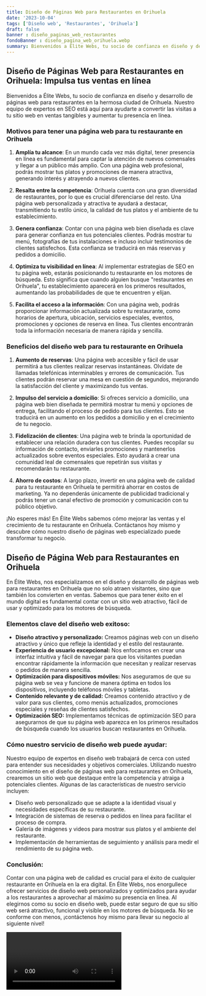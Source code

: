 ```yaml
---
title: Diseño de Páginas Web para Restaurantes en Orihuela
date: '2023-10-04'
tags: ['Diseño web', 'Restaurantes', 'Orihuela']
draft: false
banner : diseño_paginas_web_restaurantes
fondoBanner : diseño_pagina_web_orihuela.webp
summary: Bienvenidos a Élite Webs, tu socio de confianza en diseño y desarrollo de páginas web para restaurantes en la hermosa ciudad de Orihuela. Nuestro equipo de expertos en SEO está aquí para ayudarte a convertir las visitas a tu sitio web en ventas tangibles y aumentar tu presencia en línea.
---
```


## Diseño de Páginas Web para Restaurantes en Orihuela: Impulsa tus ventas en línea

Bienvenidos a Élite Webs, tu socio de confianza en diseño y desarrollo de páginas web para restaurantes en la hermosa ciudad de Orihuela. Nuestro equipo de expertos en SEO está aquí para ayudarte a convertir las visitas a tu sitio web en ventas tangibles y aumentar tu presencia en línea.

### Motivos para tener una página web para tu restaurante en Orihuela

1. **Amplía tu alcance**: En un mundo cada vez más digital, tener presencia en línea es fundamental para captar la atención de nuevos comensales y llegar a un público más amplio. Con una página web profesional, podrás mostrar tus platos y promociones de manera atractiva, generando interés y atrayendo a nuevos clientes.

2. **Resalta entre la competencia**: Orihuela cuenta con una gran diversidad de restaurantes, por lo que es crucial diferenciarse del resto. Una página web personalizada y atractiva te ayudará a destacar, transmitiendo tu estilo único, la calidad de tus platos y el ambiente de tu establecimiento.

3. **Genera confianza**: Contar con una página web bien diseñada es clave para generar confianza en tus potenciales clientes. Podrás mostrar tu menú, fotografías de tus instalaciones e incluso incluir testimonios de clientes satisfechos. Esta confianza se traducirá en más reservas y pedidos a domicilio.

4. **Optimiza tu visibilidad en línea**: Al implementar estrategias de SEO en tu página web, estarás posicionando tu restaurante en los motores de búsqueda. Esto significa que cuando alguien busque "restaurantes en Orihuela", tu establecimiento aparecerá en los primeros resultados, aumentando las probabilidades de que te encuentren y elijan.

5. **Facilita el acceso a la información**: Con una página web, podrás proporcionar información actualizada sobre tu restaurante, como horarios de apertura, ubicación, servicios especiales, eventos, promociones y opciones de reserva en línea. Tus clientes encontrarán toda la información necesaria de manera rápida y sencilla.

### Beneficios del diseño web para tu restaurante en Orihuela

1. **Aumento de reservas**: Una página web accesible y fácil de usar permitirá a tus clientes realizar reservas instantáneas. Olvídate de llamadas telefónicas interminables y errores de comunicación. Tus clientes podrán reservar una mesa en cuestión de segundos, mejorando la satisfacción del cliente y maximizando tus ventas.

2. **Impulso del servicio a domicilio**: Si ofreces servicio a domicilio, una página web bien diseñada te permitirá mostrar tu menú y opciones de entrega, facilitando el proceso de pedido para tus clientes. Esto se traducirá en un aumento en los pedidos a domicilio y en el crecimiento de tu negocio.

3. **Fidelización de clientes**: Una página web te brinda la oportunidad de establecer una relación duradera con tus clientes. Puedes recopilar su información de contacto, enviarles promociones y mantenerlos actualizados sobre eventos especiales. Esto ayudará a crear una comunidad leal de comensales que repetirán sus visitas y recomendarán tu restaurante.

4. **Ahorro de costos**: A largo plazo, invertir en una página web de calidad para tu restaurante en Orihuela te permitirá ahorrar en costos de marketing. Ya no dependerás únicamente de publicidad tradicional y podrás tener un canal efectivo de promoción y comunicación con tu público objetivo.

¡No esperes más! En Élite Webs sabemos cómo mejorar las ventas y el crecimiento de tu restaurante en Orihuela. Contáctanos hoy mismo y descubre cómo nuestro diseño de páginas web especializado puede transformar tu negocio.

<GifSeo />

<Cta />

## Diseño de Página Web para Restaurantes en Orihuela

En Élite Webs, nos especializamos en el diseño y desarrollo de páginas web para restaurantes en Orihuela que no solo atraen visitantes, sino que también los convierten en ventas. Sabemos que para tener éxito en el mundo digital es fundamental contar con un sitio web atractivo, fácil de usar y optimizado para los motores de búsqueda. 

### Elementos clave del diseño web exitoso:
- **Diseño atractivo y personalizado:** Creamos páginas web con un diseño atractivo y único que refleje la identidad y el estilo del restaurante.
- **Experiencia de usuario excepcional:** Nos enfocamos en crear una interfaz intuitiva y fácil de navegar para que los visitantes puedan encontrar rápidamente la información que necesitan y realizar reservas o pedidos de manera sencilla.
- **Optimización para dispositivos móviles:** Nos aseguramos de que su página web se vea y funcione de manera óptima en todos los dispositivos, incluyendo teléfonos móviles y tabletas.
- **Contenido relevante y de calidad:** Creamos contenido atractivo y de valor para sus clientes, como menús actualizados, promociones especiales y reseñas de clientes satisfechos.
- **Optimización SEO:** Implementamos técnicas de optimización SEO para asegurarnos de que su página web aparezca en los primeros resultados de búsqueda cuando los usuarios buscan restaurantes en Orihuela. 

### Cómo nuestro servicio de diseño web puede ayudar:
Nuestro equipo de expertos en diseño web trabajará de cerca con usted para entender sus necesidades y objetivos comerciales. Utilizando nuestro conocimiento en el diseño de páginas web para restaurantes en Orihuela, crearemos un sitio web que destaque entre la competencia y atraiga a potenciales clientes. Algunas de las características de nuestro servicio incluyen:

- Diseño web personalizado que se adapte a la identidad visual y necesidades específicas de su restaurante.
- Integración de sistemas de reserva o pedidos en línea para facilitar el proceso de compra.
- Galería de imágenes y videos para mostrar sus platos y el ambiente del restaurante.
- Implementación de herramientas de seguimiento y análisis para medir el rendimiento de su página web.

### Conclusión:
Contar con una página web de calidad es crucial para el éxito de cualquier restaurante en Orihuela en la era digital. En Élite Webs, nos enorgullece ofrecer servicios de diseño web personalizados y optimizados para ayudar a los restaurantes a aprovechar al máximo su presencia en línea. Al elegirnos como su socio en diseño web, puede estar seguro de que su sitio web será atractivo, funcional y visible en los motores de búsqueda. No se conforme con menos, ¡contáctenos hoy mismo para llevar su negocio al siguiente nivel!

<Video />

<CtaBot job='Restaurantes' city='Orihuela'/>

<Gmaps query='Orihuela+españa+maps' />